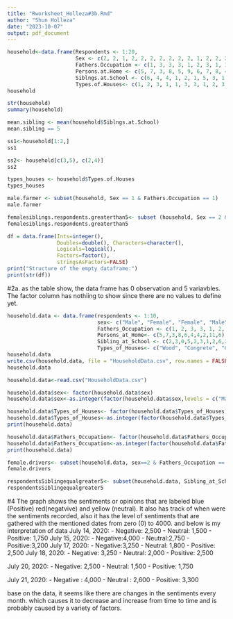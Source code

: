```yaml
---
title: "Rworksheet_Holleza#3b.Rmd"
author: "Shun Holleza"
date: "2023-10-07"
output: pdf_document
---
```

  
```r
household<-data.frame(Respondents <- 1:20, 
                      Sex <- c(2, 2, 1, 2, 2, 2, 2, 2, 2, 2, 1, 2, 2, 2, 2, 2, 2, 2, 1, 2), 
                      Fathers.Occupation <- c(1, 3, 3, 3, 1, 2, 3, 1, 1, 1, 3, 2, 1, 3, 3, 1, 3, 1, 2, 1), 
                      Persons.at.Home <- c(5, 7, 3, 8, 5, 9, 6, 7, 8, 4, 7, 5, 4, 7, 8, 8, 3, 11, 7, 6),
                      Siblngs.at.School <- c(6, 4, 4, 1, 2, 1, 5, 3, 1, 2, 3, 2, 5, 5, 2, 1, 2, 5, 3, 2),
                      Types.of.Houses<- c(1, 2, 3, 1, 1, 3, 3, 1, 2, 3, 2, 3, 2, 2, 3, 3, 3, 3, 3, 2))
household
```

```r
str(household)
summary(household)
```

```r
mean.sibling <- mean(household$Siblngs.at.School)
mean.sibling == 5
```

```r
ss1<-household[1:2,]
ss1
```

```r
ss2<- household[c(3,5), c(2,4)]
ss2
```

```r
types_houses <- household$Types.of.Houses
types_houses
```

```r
male.farmer <- subset(household, Sex == 1 & Fathers.Occupation == 1)
male.farmer
```

```r
femalesiblings.respondents.greaterthan5<- subset (household, Sex == 2 & Siblngs.at.School == 5)
femalesiblings.respondents.greaterthan5
```

```r
df = data.frame(Ints=integer(),
                Doubles=double(), Characters=character(),
                Logicals=logical(),
                Factors=factor(),
                stringsAsFactors=FALSE)
print("Structure of the empty dataframe:")
print(str(df))
```
#2a. as the table show, the data frame has 0  observation and 5 variavbles. The factor column has nothiing to show since there are no values to define yet.

```r
household.data <- data.frame(respondents <- 1:10, 
                             sex<- c("Male", "Female", "Female", "Male", "Male", "Female", "Female",  "Male", "Female", "Male"), 
                             Fathers_Occupation <- c(1, 2, 3, 3, 1, 2, 2, 3, 1, 3),
                             Persons_at_Home<- c(5,7,3,8,6,4,4,2,11,6),
                             Sibling_at_School <- c(2,3,0,5,2,3,1,2,6,2),
                             Types_of_Houses<- c("Wood", "Congrete", "Congrete", "Wood", "Semi-Congrete", "Semi-Congrete", "Wood", "Semi-Congrete", "Semi-Congrete", "Congrete"))
household.data
write.csv(household.data, file = "HouseholdData.csv", row.names = FALSE)
household.data
```

```r
household.data<-read.csv("HouseholdData.csv")
```

```r
household.data$sex<- factor(household.data$sex)
household.data$sex<-as.integer(factor(household.data$sex,levels = c("Male", "Female"),labels = c(1,2)))
```

```r
household.data$Types_of_Houses<- factor(household.data$Types_of_Houses)
household.data$Types_of_Houses<-as.integer(factor(household.data$Types_of_Houses, levels = c("Wood", "Congrete", "Semi-Congrete"), labels = c(1,2,3)))
print(household.data)
```

```r
household.data$Fathers_Occupation<- factor(household.data$Fathers_Occupation)
household.data$Fathers_Occupation<-as.integer(factor(household.data$Fathers_Occupation, levels = c(1,2,3), labels = c("Farmer", "Driver", "Others")  ))
print(household.data)
```

```r
female.drivers<- subset(household.data, sex==2 & Fathers_Occupation == "Driver" )
female.drivers
```

```r
respondentsSiblingequalgreater5<- subset(household.data, Sibling_at_School >= 5)
respondentsSiblingequalgreater5
```

#4
The graph shows the sentiments or opinions that are labeled blue (Positive) red(negatvive) and yellow (neutral). It also has track of when were the sentiments recorded, also it has the level of sentiments  that are gathered with the mentioned dates from zero (0) to 4000. and below is my interpretation of data
July 14, 2020:
  - Negative: 2,500
- Neutral: 1,500 
- Positive: 1,750
July 15, 2020:
  - Negative:4,000 
- Neutral:2,750
- Positive:3,200
July 17, 2020:
  - Negative:3,250
- Neutral: 1,800 
- Positive: 2,500 
July 18, 2020:
  - Negative: 3,250 
- Neutral:  2,000 
- Positive: 2,500 

July 20, 2020:
  - Negative:  2,500 
- Neutral:  1,500
- Positive:  1,750 

July 21, 2020:
  - Negative :  4,000 
- Neutral : 2,600 
- Positive: 3,300 

base on the data, it seems like there are changes in the sentiments every month. which causes it to decrease and increase from time to time and is probably caused by a variety of factors.
